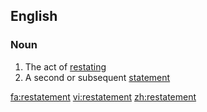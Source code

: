 ==English==

===Noun===
{{en-noun}}

# The act of [[restate|restating]]
# A second or subsequent [[statement]]

[[fa:restatement]]
[[vi:restatement]]
[[zh:restatement]]